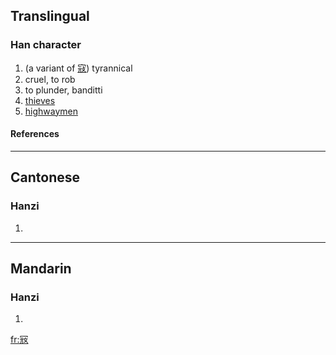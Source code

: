 ==Translingual==
===Han character===
{{Han char|rn=14|rad=冖|as=07|sn=9|four=|canj=月一山女 (BMUV)}}
# (a variant of [[寇]]) tyrannical
# cruel, to rob
# to plunder, banditti
# [[thieves]]
# [[highwaymen]]
====References====
{{Han ref|kx=0130.231|hdz=10304.010|uh=34C2|ud=13506}}

----
==Cantonese==
===Hanzi===
{{yue-hanzi|jyut=|y=kaau3, taau3}}
# {{defn|Cantonese}}

----
==Mandarin==
===Hanzi===
{{cmn-hanzi|pin=[[kòu]] ([[kou4]])|wg=k'ou<sup>4</sup>}}
# {{defn|Mandarin}}

[[fr:㓂]]